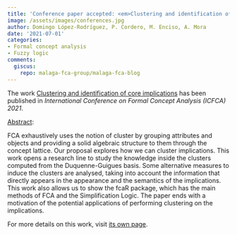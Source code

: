 ```yaml
---
title: 'Conference paper accepted: <em>Clustering and identification of core implications</em>'
image: /assets/images/conferences.jpg
author: Domingo López-Rodríguez, P. Cordero, M. Enciso, A. Mora
date: '2021-07-01'
categories:
- Formal concept analysis
- Fuzzy logic
comments:
  giscus:
    repo: malaga-fca-group/malaga-fca-blog
---
```


The work <u>Clustering and identification of core implications</u> has been published in <em>International Conference on Formal Concept Analysis (ICFCA) 2021</em>.

<u>Abstract</u>:



FCA exhaustively uses the notion of cluster by grouping attributes and objects and providing a solid algebraic structure to them through the concept lattice. Our proposal explores how we can cluster implications.  This work opens a research line to study the knowledge inside the clusters computed from the Duquenne-Guigues basis. Some alternative measures to induce the clusters are analysed, taking into account the information that directly appears in the appearance  and the semantics of the implications.  This work also allows us to show the fcaR package,   which has the main methods of FCA and the Simplification Logic.  The paper ends with a motivation of the potential applications of performing clustering on the implications.




For more details on this work, visit <a href='/publications/conferences/2021-icfca'>its own page</a>.

